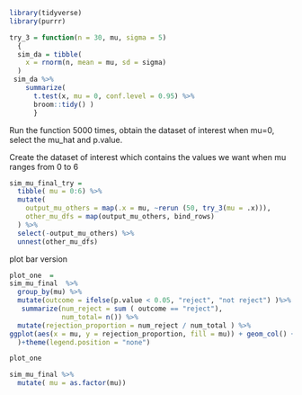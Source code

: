 


```r

library(tidyverse)
library(purrr)
```


```r
try_3 = function(n = 30, mu, sigma = 5) 
  {
  sim_da = tibble(
    x = rnorm(n, mean = mu, sd = sigma)
  )
 sim_da %>% 
    summarize(
      t.test(x, mu = 0, conf.level = 0.95) %>% 
      broom::tidy() )
      }

```


Run the function 5000 times, obtain the dataset of interest when mu=0, select the mu_hat and p.value. 

Create the dataset of interest which contains the values we want when mu ranges from 0 to 6

```r
sim_mu_final_try = 
  tibble( mu = 0:6) %>% 
  mutate(
    output_mu_others = map(.x = mu, ~rerun (50, try_3(mu = .x))),
    other_mu_dfs = map(output_mu_others, bind_rows)
  ) %>% 
  select(-output_mu_others) %>% 
  unnest(other_mu_dfs)

```


plot bar version
```r
plot_one  =
sim_mu_final  %>% 
  group_by(mu) %>%
  mutate(outcome = ifelse(p.value < 0.05, "reject", "not reject") )%>% 
   summarize(num_reject = sum ( outcome == "reject"),
             num_total= n()) %>% 
  mutate(rejection_proportion = num_reject / num_total ) %>% 
ggplot(aes(x = mu, y = rejection_proportion, fill = mu)) + geom_col() + theme(legend.position = "none") +labs(title = "Power of the test",x = "True value of mean",y = "Proportion of times the null was rejected"
  )+theme(legend.position = "none") 

plot_one 

```




```r
sim_mu_final %>% 
  mutate( mu = as.factor(mu))
```